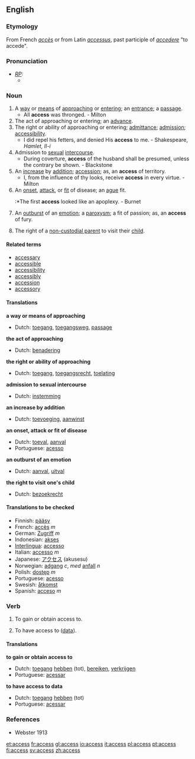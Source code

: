 ==English==

{{rank|ordinary|forms|complete|949|access|ways|grave|serious}}


===Etymology===
From French ''[[accès]]'' or from Latin ''[[accessus]]'', past participle of ''[[accedere]]'' "to accede".

===Pronunciation===
* ''[[RP]]:''
** {{IPA|/ˈækses/}}

===Noun===
{{en-noun-reg-es}}
# A [[way]] or [[means]] of [[approach]]ing or [[enter]]ing; an [[entrance]]; a [[passage]].
#* All '''access''' was thronged. - Milton
# The act of approaching or entering; an [[advance]].
# The right or ability of approaching or entering; [[admittance]]; [[admission]]; [[accessibility]].
#* I did repel his fetters, and denied His '''access''' to me. - Shakespeare, ''Hamlet, II-i''
# Admission to [[sexual]] [[intercourse]].
#* During coverture, '''access''' of the husband shall be presumed, unless the contrary be shown. - Blackstone
# An [[increase]] by [[addition]]; [[accession]]; as, an '''access''' of territory.
#* I, from the influence of thy looks, receive '''access''' in every virtue. - Milton
# An [[onset]], [[attack]], or [[fit]] of disease; an [[ague]] fit.
#:*The first '''access''' looked like an apoplexy. - Burnet
# An [[outburst]] of an [[emotion]]; a [[paroxysm]]; a fit of passion; as, an '''access''' of fury.
# {{law}} The right of a [[non-custodial parent]] to visit their [[child]].

====Related terms====
* [[accessary]]
* [[accessible]]
* [[accessibility]]
* [[accessibly]]
* [[accession]]
* [[accessory]]

====Translations====
'''a way or means of approaching'''
{{top}}
* Dutch: [[toegang]], [[toegangsweg]], [[passage]]
{{mid}}
{{bottom}}

'''the act of approaching'''
{{top}}
* Dutch: [[benadering]]
{{mid}}
{{bottom}}

'''the right or ability of approaching'''
{{top}}
* Dutch: [[toegang]], [[toegangsrecht]], [[toelating]]
{{mid}}
{{bottom}}

'''admission to sexual intercourse'''
{{top}}
* Dutch: [[instemming]]
{{mid}}
{{bottom}}

'''an increase by addition'''
{{top}}
* Dutch: [[toevoeging]], [[aanwinst]]
{{mid}}
{{bottom}}

'''an onset, attack or fit of disease'''
{{top}}
* Dutch: [[toeval]], [[aanval]]
* Portuguese: [[acesso]]
{{mid}}
{{bottom}}

'''an outburst of an emotion'''
{{top}}
* Dutch: [[aanval]], [[uitval]]
{{mid}}
{{bottom}}

'''the right to visit one's child'''
{{top}}
* Dutch: [[bezoekrecht]] {{n}}
{{mid}}
{{bottom}}

====Translations to be checked====
{{checktrans}}
*Finnish: [[pääsy]]
*French: [[accès]] ''m''
*German: [[Zugriff]] ''m''
*Indonesian: [[akses]]
*[[Interlingua]]: [[accesso]]
*Italian: [[accesso]] ''m''
*Japanese: [[アクセス]] (akusesu)
*Norwegian: [[adgang]] ''c'', ''med'' [[anfall]] ''n''
*Polish: [[dostęp]] ''m''
*Portuguese: [[acesso]]
*Swesish: [[åtkomst]]
*Spanish: [[acceso]] ''m''

===Verb===
{{en-infl-reg-sibilant|access||}}
# {{transitive}} To gain or obtain access to.
# {{transitive}} {{computing}} To have access to ([[data]]).

====Translations====
'''to gain or obtain access to'''
{{top}}
* Dutch: [[toegang]] [[hebben]] (tot), [[bereiken]], [[verkrijgen]]
* Portuguese: [[acessar]]
{{mid}}
{{bottom}}

'''to have access to data'''
{{top}}
*Dutch: [[toegang]] [[hebben]] (tot)
* Portuguese: [[acessar]]
{{mid}}
{{bottom}}

===References===
*Webster 1913

[[et:access]]
[[fr:access]]
[[gl:access]]
[[io:access]]
[[it:access]]
[[pl:access]]
[[pt:access]]
[[fi:access]]
[[sv:access]]
[[zh:access]]